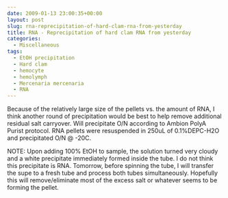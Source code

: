 ```yaml
---
date: 2009-01-13 23:00:35+00:00
layout: post
slug: rna-reprecipitation-of-hard-clam-rna-from-yesterday
title: RNA - Reprecipitation of hard clam RNA from yesterday
categories:
  - Miscellaneous
tags:
  - EtOH precipitation
  - Hard clam
  - hemocyte
  - hemolymph
  - Mercenaria mercenaria
  - RNA
---
```


Because of the relatively large size of the pellets vs. the amount of RNA, I think another round of precipitation would be best to help remove additional residual salt carryover. Will precipitate O/N according to Ambion PolyA Purist protocol. RNA pellets were resuspended in 250uL of 0.1%DEPC-H2O and precipitated O/N @ -20C.

NOTE: Upon adding 100% EtOH to sample, the solution turned very cloudy and a white precipitate immediately formed inside the tube. I do not think this precipitate is RNA. Tomorrow, before spinning the tube, I will transfer the supe to a fresh tube and process both tubes simultaneously. Hopefully this will remove/eliminate most of the excess salt or whatever seems to be forming the pellet.
